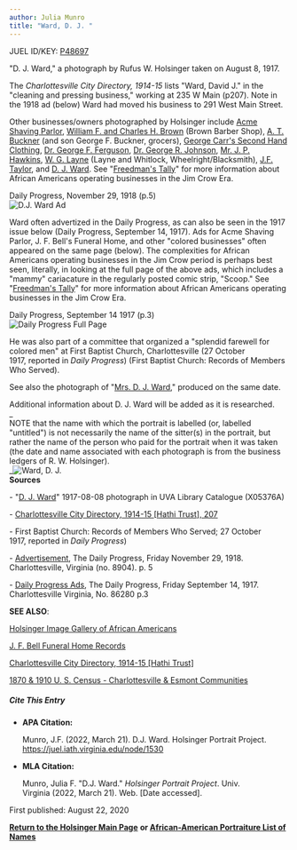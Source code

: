 ```yaml
---
author: Julia Munro
title: "Ward, D. J. "
---
```

JUEL ID/KEY: [P48697](http://juel.iath.virginia.edu/public_person?person=48697 "P48697")

"D. J. Ward," a photograph by Rufus W. Holsinger taken on August 8, 1917. 

The _Charlottesville City Directory, 1914-15_ lists "Ward, David J." in the "cleaning and pressing business," working at 235 W Main (p207). Note in the 1918 ad (below) Ward had moved his business to 291 West Main Street.

Other businesses/owners photographed by Holsinger include [Acme Shaving Parlor](http://juel.iath.virginia.edu/node/2164 "Acme Shaving Parlor Ad"), [William F. and Charles H. Brown](http://juel.iath.virginia.edu/node/1186 "William F. and Charles H. Brown") (Brown Barber Shop), [A. T. Buckner](http://juel.iath.virginia.edu/node/1190 "Buckner, A. T.") (and son George F. Buckner, grocers), [George Carr's Second Hand Clothing](https://juel.iath.virginia.edu/node/1127 "George Carr's Second Hand Clothing"), [Dr. George F. Ferguson](http://juel.iath.virginia.edu/node/1129 "Dr. George R. Ferguson"), [Dr. George R. Johnson](http://juel.iath.virginia.edu/node/1216 "Dr. Johnson"), [Mr. J. P. Hawkins](http://juel.iath.virginia.edu/node/1307 "Mr. J.P. Hawkins"), [W. G. Layne](http://juel.iath.virginia.edu/node/1504 "W. G. Layne") (Layne and Whitlock, Wheelright/Blacksmith), [J.F. Taylor](http://juel.iath.virginia.edu/node/2180 "J.F. Taylor"), and [D. J. Ward](http://juel.iath.virginia.edu/node/1530 "D.J. Ward"). See "[Freedman's Tally](https://americanhistory.si.edu/blog/freedoms-tally-african-american-business-jim-crow-south "\"Freedman's Tally\"")" for more information about African Americans operating businesses in the Jim Crow Era.

Daily Progress, November 29, 1918 (p.5)  
![D.J. Ward Ad](http://juel.iath.virginia.edu/sites/default/files/media/images/Screenshot%202022-03-14%20at%2012.28.31%20PM.png "D.J. Ward Ad")

Ward often advertized in the Daily Progress, as can also be seen in the 1917 issue below (Daily Progress, September 14, 1917). Ads for Acme Shaving Parlor, J. F. Bell's Funeral Home, and other "colored businesses" often appeared on the same page (below). The complexities for African Americans operating businesses in the Jim Crow period is perhaps best seen, literally, in looking at the full page of the above ads, which includes a "mammy" cariacature in the regularly posted comic strip, "Scoop." See "[Freedman's Tally](https://americanhistory.si.edu/blog/freedoms-tally-african-american-business-jim-crow-south "\"Freedman's Tally\"")" for more information about African Americans operating businesses in the Jim Crow Era.   
  
Daily Progress, September 14 1917 (p.3)  
![Daily Progress Full Page](http://juel.iath.virginia.edu/sites/default/files/media/images/uva-lib_2110780.jpg "Daily Progress Full Page")

He was also part of a committee that organized a "splendid farewell for colored men" at First Baptist Church, Charlottesville (27 October 1917, reported in _Daily Progress_) (First Baptist Church: Records of Members Who Served).

See also the photograph of "[Mrs. D. J. Ward](http://juel.iath.virginia.edu/node/1531 "Ward, Mrs. D. J.")," produced on the same date. 

Additional information about D. J. Ward will be added as it is researched.   
_  
NOTE that the name with which the portrait is labelled (or, labelled "untitled") is not necessarily the name of the sitter(s) in the portrait, but rather the name of the person who paid for the portrait when it was taken (the date and name associated with each photograph is from the business ledgers of R. W. Holsinger).  
_![Ward, D. J.](https://iiif.lib.virginia.edu/iiif/uva-lib:1048324/full/561,778/0/default.jpg "Ward, D. J. ")  
**Sources**

\- "[D. J. Ward](https://search.lib.virginia.edu/sources/images/items/uva-lib:1048324 "Ward, D. J. ")" 1917-08-08 photograph in UVA Library Catalogue (X05376A) 

\- [Charlottesville City Directory, 1914-15 \[Hathi Trust\], 207](https://catalog.hathitrust.org/Record/101954103) 

\- First Baptist Church: Records of Members Who Served; 27 October 1917, reported in _Daily Progress_)  
  
\- [Advertisement](https://search.lib.virginia.edu/sources/uva_library/items/uva-lib:2113465 "Advertisement 1917"), The Daily Progress, Friday November 29, 1918. Charlottesville, Virginia (no. 8904). p. 5  
  
\- [Daily Progress Ads](https://search.lib.virginia.edu/sources/uva_library/items/uva-lib:2110780 "Daily Progress Ads"), The Daily Progress, Friday September 14, 1917. Charlottesville Virginia, No. 86280 p.3  
  

**SEE ALSO**:

[Holsinger Image Gallery of African Americans](http://rwholsingerphotos.org/images.php "Holsinger Image Gallery of African Americans")

[J. F. Bell Funeral Home Records](http://www2.vcdh.virginia.edu/afam/raceandplace/perl_scripts/funeral_search.html "J. F. Bell Funeral Home Database")

[Charlottesville City Directory, 1914-15 \[Hathi Trust\]](https://catalog.hathitrust.org/Record/101954103 "Charlottesville City Directory, 1914-15") 

[1870 & 1910 U. S. Census - Charlottesville & Esmont Communities](http://www2.vcdh.virginia.edu/afam/raceandplace/census/search_both.html "1870 & 1910 U. S. Census: Charlottesville and Esmont Communities")

##### **Cite This Entry**

*   **APA Citation:**
    
    Munro, J.F. (2022, March 21). D.J. Ward. Holsinger Portrait Project. https://juel.iath.virginia.edu/node/1530
    
*   **MLA Citation:**
    
    Munro, Julia F. "D.J. Ward." _Holsinger Portrait Project_. Univ. Virginia (2022, March 21). Web. \[Date accessed\].
    

First published: August 22, 2020

[**Return to the Holsinger Main Page**](http://juel.iath.virginia.edu/node/980) **or [African-American Portraiture List of Names](http://juel.iath.virginia.edu/node/996)**